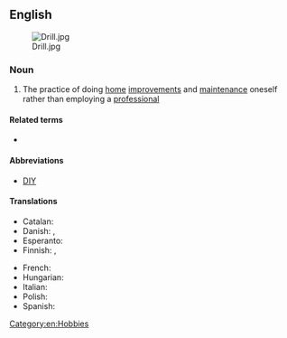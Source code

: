 {{also|do-it-yourself}}

==English==
[[Image:Drill.jpg|thumb]]

===Noun===
{{wikipedia}}
{{en-noun|-}}

# The practice of doing [[home]] [[improvement]]s and [[maintenance]] oneself rather than employing a [[professional]]

====Related terms====
* {{l|en|do-it-yourself}}

====Abbreviations====
* [[DIY]]

====Translations====
{{trans-top|practice of doing home improvements and maintenance oneself}}
* Catalan: {{t+|ca|bricolatge|m}}
* Danish: {{t|da|gør-det-selv|n}}, {{t|da|gør det selv|n}}
* Esperanto: {{t|eo|memfarado}}
* Finnish: {{t|fi|tee se itse}}, {{t|fi|itsetekeminen}}
{{trans-mid}}
* French: {{t+|fr|bricolage|m}}
* Hungarian: {{t+|hu|barkácsolás}}
* Italian: {{t|it|fai da te|m}}
* Polish: {{t+|pl|majsterkowanie|n}}
* Spanish: {{t|es|bricolaje|m}}
{{trans-bottom}}

[[Category:en:Hobbies]]
